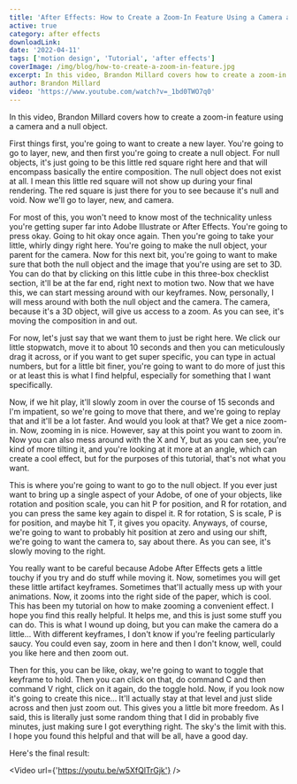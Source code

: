 ```yaml
---
title: 'After Effects: How to Create a Zoom-In Feature Using a Camera and a Null Object'
active: true
category: after effects
downloadLink:
date: '2022-04-11'
tags: ['motion design', 'Tutorial', 'after effects']
coverImage: /img/blog/how-to-create-a-zoom-in-feature.jpg
excerpt: In this video, Brandon Millard covers how to create a zoom-in feature using a camera and a null object.
author: Brandon Millard
video: 'https://www.youtube.com/watch?v=_1bd0TWO7q0'
---
```


In this video, Brandon Millard covers how to create a zoom-in feature using a camera and a null object.

First things first, you're going to want to create a new layer. You're going to go to layer, new, and then first you're going to create a null object. For null objects, it's just going to be this little red square right here and that will encompass basically the entire composition. The null object does not exist at all. I mean this little red square will not show up during your final rendering. The red square is just there for you to see because it's null and void. Now we'll go to layer, new, and camera.

For most of this, you won't need to know most of the technicality unless you're getting super far into Adobe Illustrate or After Effects. You're going to press okay. Going to hit okay once again. Then you're going to take your little, whirly dingy right here. You're going to make the null object, your parent for the camera. Now for this next bit, you're going to want to make sure that both the null object and the image that you're using are set to 3D. You can do that by clicking on this little cube in this three-box checklist section, it'll be at the far end, right next to motion two. Now that we have this, we can start messing around with our keyframes. Now, personally, I will mess around with both the null object and the camera. The camera, because it's a 3D object, will give us access to a zoom. As you can see, it's moving the composition in and out.

For now, let's just say that we want them to just be right here. We click our little stopwatch, move it to about 10 seconds and then you can meticulously drag it across, or if you want to get super specific, you can type in actual numbers, but for a little bit finer, you're going to want to do more of just this or at least this is what I find helpful, especially for something that I want specifically.

Now, if we hit play, it'll slowly zoom in over the course of 15 seconds and I'm impatient, so we're going to move that there, and we're going to replay that and it'll be a lot faster. And would you look at that? We get a nice zoom-in. Now, zooming in is nice. However, say at this point you want to zoom in. Now you can also mess around with the X and Y, but as you can see, you're kind of more tilting it, and you're looking at it more at an angle, which can create a cool effect, but for the purposes of this tutorial, that's not what you want.

This is where you're going to want to go to the null object. If you ever just want to bring up a single aspect of your Adobe, of one of your objects, like rotation and position scale, you can hit P for position, and R for rotation, and you can press the same key again to dispel it. R for rotation, S is scale, P is for position, and maybe hit T, it gives you opacity. Anyways, of course, we're going to want to probably hit position at zero and using our shift, we're going to want the camera to, say about there. As you can see, it's slowly moving to the right.

You really want to be careful because Adobe After Effects gets a little touchy if you try and do stuff while moving it. Now, sometimes you will get these little artifact keyframes. Sometimes that'll actually mess up with your animations. Now, it zooms into the right side of the paper, which is cool. This has been my tutorial on how to make zooming a convenient effect. I hope you find this really helpful. It helps me, and this is just some stuff you can do. This is what I wound up doing, but you can make the camera do a little... With different keyframes, I don't know if you're feeling particularly saucy. You could even say, zoom in here and then I don't know, well, could you like here and then zoom out.

Then for this, you can be like, okay, we're going to want to toggle that keyframe to hold. Then you can click on that, do command C and then command V right, click on it again, do the toggle hold. Now, if you look now it's going to create this nice... It'll actually stay at that level and just slide across and then just zoom out. This gives you a little bit more freedom. As I said, this is literally just some random thing that I did in probably five minutes, just making sure I got everything right. The sky's the limit with this. I hope you found this helpful and that will be all, have a good day.

Here's the final result:

<Video url={'https://youtu.be/w5XfQlTrGjk'} />
